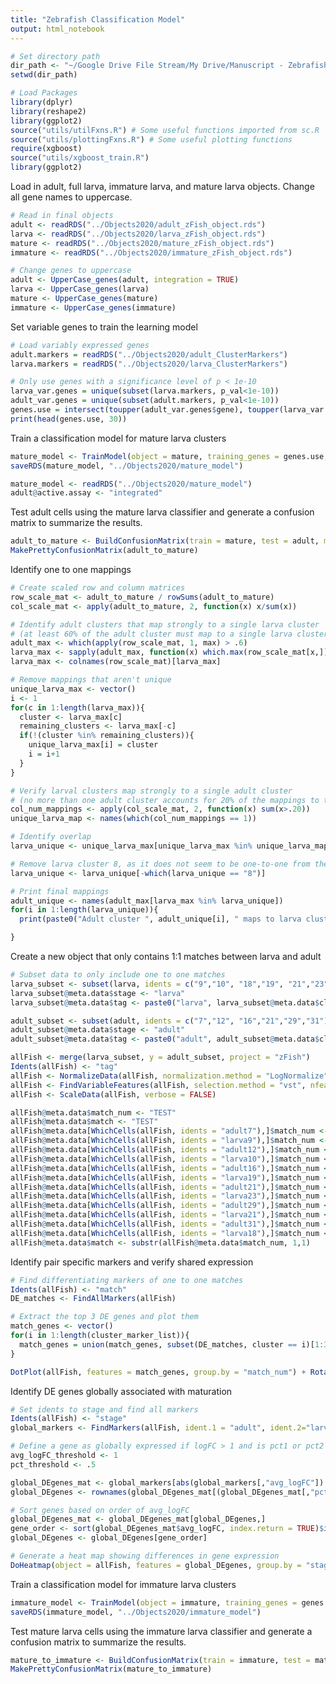 ```yaml
---
title: "Zebrafish Classification Model"
output: html_notebook
---
```



```r
# Set directory path
dir_path <- "~/Google Drive File Stream/My Drive/Manuscript - Zebrafish RGC Atlas/Analysis/Analysis2020/"
setwd(dir_path)

# Load Packages
library(dplyr)
library(reshape2)
library(ggplot2)
source("utils/utilFxns.R") # Some useful functions imported from sc.R
source("utils/plottingFxns.R") # Some useful plotting functions
require(xgboost)
source("utils/xgboost_train.R")
library(ggplot2)
```

Load in adult, full larva, immature larva, and mature larva objects. Change all gene names to uppercase.
```r
# Read in final objects
adult <- readRDS("../Objects2020/adult_zFish_object.rds")
larva <- readRDS("../Objects2020/larva_zFish_object.rds")
mature <- readRDS("../Objects2020/mature_zFish_object.rds")
immature <- readRDS("../Objects2020/immature_zFish_object.rds")

# Change genes to uppercase
adult <- UpperCase_genes(adult, integration = TRUE)
larva <- UpperCase_genes(larva)
mature <- UpperCase_genes(mature)
immature <- UpperCase_genes(immature)
```

Set variable genes to train the learning model
```r
# Load variably expressed genes
adult.markers = readRDS("../Objects2020/adult_ClusterMarkers")
larva.markers = readRDS("../Objects2020/larva_ClusterMarkers")

# Only use genes with a significance level of p < 1e-10
larva_var.genes = unique(subset(larva.markers, p_val<1e-10))
adult_var.genes = unique(subset(adult.markers, p_val<1e-10))
genes.use = intersect(toupper(adult_var.genes$gene), toupper(larva_var.genes$gene))
print(head(genes.use, 30))
```

Train a classification model for mature larva clusters
```r
mature_model <- TrainModel(object = mature, training_genes = genes.use, do.scale = TRUE)
saveRDS(mature_model, "../Objects2020/mature_model")
```

```r
mature_model <- readRDS("../Objects2020/mature_model")
adult@active.assay <- "integrated"
```

Test adult cells using the mature larva classifier and generate a confusion matrix to summarize the results.
```r
adult_to_mature <- BuildConfusionMatrix(train = mature, test = adult, model = mature_model, scale.by.model = FALSE)
MakePrettyConfusionMatrix(adult_to_mature)
```

Identify one to one mappings
```r
# Create scaled row and column matrices
row_scale_mat <- adult_to_mature / rowSums(adult_to_mature)
col_scale_mat <- apply(adult_to_mature, 2, function(x) x/sum(x))

# Identify adult clusters that map strongly to a single larva cluster
# (at least 60% of the adult cluster must map to a single larva cluster)
adult_max <- which(apply(row_scale_mat, 1, max) > .6)
larva_max <- sapply(adult_max, function(x) which.max(row_scale_mat[x,]))
larva_max <- colnames(row_scale_mat)[larva_max]

# Remove mappings that aren't unique
unique_larva_max <- vector()
i <- 1
for(c in 1:length(larva_max)){
  cluster <- larva_max[c]
  remaining_clusters <- larva_max[-c]
  if(!(cluster %in% remaining_clusters)){
    unique_larva_max[i] = cluster
    i = i+1
  }
}

# Verify larval clusters map strongly to a single adult cluster
# (no more than one adult cluster accounts for 20% of the mappings to the larva cluster)
col_num_mappings <- apply(col_scale_mat, 2, function(x) sum(x>.20))
unique_larva_map <- names(which(col_num_mappings == 1))

# Identify overlap
larva_unique <- unique_larva_max[unique_larva_max %in% unique_larva_map]

# Remove larva cluster 8, as it does not seem to be one-to-one from the confusion matrix
larva_unique <- larva_unique[-which(larva_unique == "8")]

# Print final mappings
adult_unique <- names(adult_max[larva_max %in% larva_unique])
for(i in 1:length(larva_unique)){
  print(paste0("Adult cluster ", adult_unique[i], " maps to larva cluster ", larva_unique[i]))

}
```

Create a new object that only contains 1:1 matches between larva and adult
```r
# Subset data to only include one to one matches
larva_subset <- subset(larva, idents = c("9","10", "18","19", "21","23"))
larva_subset@meta.data$stage <- "larva"
larva_subset@meta.data$tag <- paste0("larva", larva_subset@meta.data$clusterID)

adult_subset <- subset(adult, idents = c("7","12", "16","21","29","31"))
adult_subset@meta.data$stage <- "adult"
adult_subset@meta.data$tag <- paste0("adult", adult_subset@meta.data$clusterID)

allFish <- merge(larva_subset, y = adult_subset, project = "zFish")
Idents(allFish) <- "tag"
allFish <- NormalizeData(allFish, normalization.method = "LogNormalize", scale.factor = 10000)
allFish <- FindVariableFeatures(allFish, selection.method = "vst", nfeatures = 2000)
allFish <- ScaleData(allFish, verbose = FALSE)

allFish@meta.data$match_num <- "TEST"
allFish@meta.data$match <- "TEST"
allFish@meta.data[WhichCells(allFish, idents = "adult7"),]$match_num <- "1_adult"
allFish@meta.data[WhichCells(allFish, idents = "larva9"),]$match_num <- "1_larva"
allFish@meta.data[WhichCells(allFish, idents = "adult12"),]$match_num <- "2_adult"
allFish@meta.data[WhichCells(allFish, idents = "larva10"),]$match_num <- "2_larva"
allFish@meta.data[WhichCells(allFish, idents = "adult16"),]$match_num <- "3_adult"
allFish@meta.data[WhichCells(allFish, idents = "larva19"),]$match_num <- "3_larva"
allFish@meta.data[WhichCells(allFish, idents = "adult21"),]$match_num <- "4_adult"
allFish@meta.data[WhichCells(allFish, idents = "larva23"),]$match_num <- "4_larva"
allFish@meta.data[WhichCells(allFish, idents = "adult29"),]$match_num <- "5_adult"
allFish@meta.data[WhichCells(allFish, idents = "larva21"),]$match_num <- "5_larva"
allFish@meta.data[WhichCells(allFish, idents = "adult31"),]$match_num <- "6_adult"
allFish@meta.data[WhichCells(allFish, idents = "larva18"),]$match_num <- "6_larva"
allFish@meta.data$match <- substr(allFish@meta.data$match_num, 1,1)
```

Identify pair specific markers and verify shared expression
```r
# Find differentiating markers of one to one matches
Idents(allFish) <- "match"
DE_matches <- FindAllMarkers(allFish)

# Extract the top 3 DE genes and plot them
match_genes <- vector()
for(i in 1:length(cluster_marker_list)){
  match_genes = union(match_genes, subset(DE_matches, cluster == i)[1:3,]$gene)
}

DotPlot(allFish, features = match_genes, group.by = "match_num") + RotatedAxis()
```


Identify DE genes globally associated with maturation
```r
# Set idents to stage and find all markers
Idents(allFish) <- "stage"
global_markers <- FindMarkers(allFish, ident.1 = "adult", ident.2="larva", max.cells.per.ident = 1000)

# Define a gene as globally expressed if logFC > 1 and is pct1 or pct2 is greater than .5
avg_logFC_threshold <- 1
pct_threshold <- .5

global_DEgenes_mat <- global_markers[abs(global_markers[,"avg_logFC"]) > avg_logFC_threshold,]
global_DEgenes <- rownames(global_DEgenes_mat[(global_DEgenes_mat[,"pct.1"] > pct_threshold) | (global_DEgenes_mat[,"pct.2"] > pct_threshold), ])

# Sort genes based on order of avg_logFC
global_DEgenes_mat <- global_DEgenes_mat[global_DEgenes,]
gene_order <- sort(global_DEgenes_mat$avg_logFC, index.return = TRUE)$ix
global_DEgenes <- global_DEgenes[gene_order]

# Generate a heat map showing differences in gene expression
DoHeatmap(object = allFish, features = global_DEgenes, group.by = "stage")
```


Train a classification model for immature larva clusters
```r
immature_model <- TrainModel(object = immature, training_genes = genes.use, do.scale = TRUE)
saveRDS(immature_model, "../Objects2020/immature_model")
```

Test mature larva cells using the immature larva classifier and generate a confusion matrix to summarize the results.
```r
mature_to_immature <- BuildConfusionMatrix(train = immature, test = mature, model = immature_model, scale.by.model = FALSE)
MakePrettyConfusionMatrix(mature_to_immature)
```